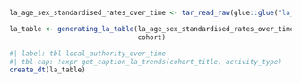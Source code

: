 ```r
la_age_sex_standardised_rates_over_time <- tar_read_raw(glue::glue("la_age_sex_standardised_rates_{rename_admissions_as_episodes(activity_type)}_over_time"))

la_table <- generating_la_table(la_age_sex_standardised_rates_over_time,
                                cohort)
```

```r
#| label: tbl-local_authority_over_time
#| tbl-cap: !expr get_caption_la_trends(cohort_title, activity_type) 
create_dt(la_table)
```
